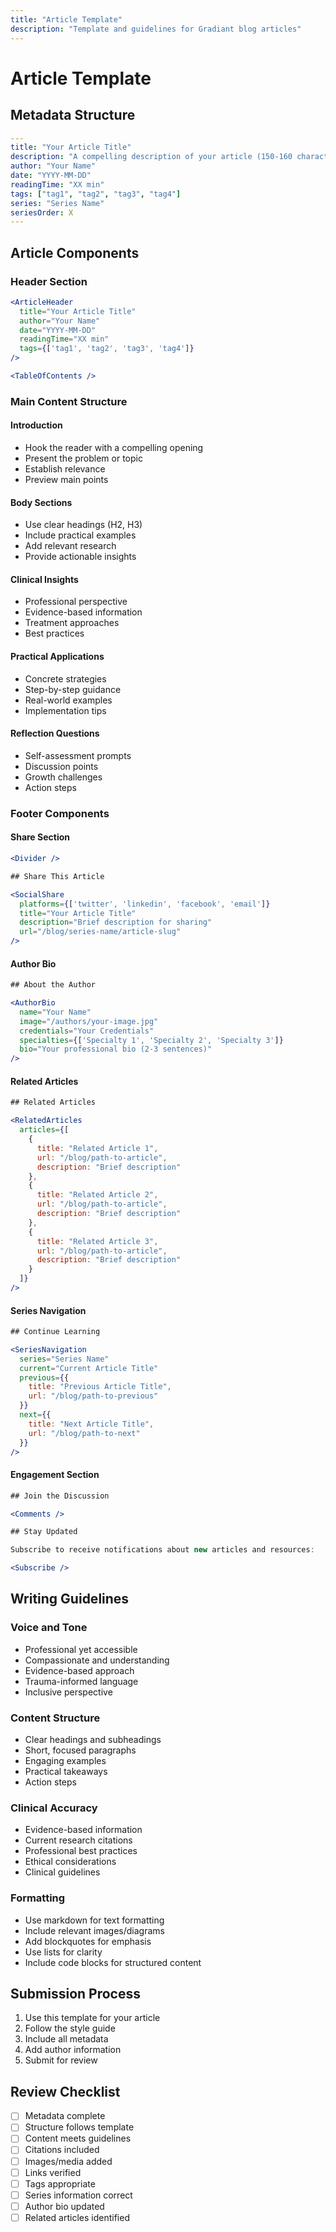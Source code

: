 ```yaml
---
title: "Article Template"
description: "Template and guidelines for Gradiant blog articles"
---
```


# Article Template

## Metadata Structure

```yaml
---
title: "Your Article Title"
description: "A compelling description of your article (150-160 characters)"
author: "Your Name"
date: "YYYY-MM-DD"
readingTime: "XX min"
tags: ["tag1", "tag2", "tag3", "tag4"]
series: "Series Name"
seriesOrder: X
---
```

## Article Components

### Header Section

```jsx
<ArticleHeader
  title="Your Article Title"
  author="Your Name"
  date="YYYY-MM-DD"
  readingTime="XX min"
  tags={['tag1', 'tag2', 'tag3', 'tag4']}
/>

<TableOfContents />
```

### Main Content Structure

#### Introduction

- Hook the reader with a compelling opening
- Present the problem or topic
- Establish relevance
- Preview main points

#### Body Sections

- Use clear headings (H2, H3)
- Include practical examples
- Add relevant research
- Provide actionable insights

#### Clinical Insights

- Professional perspective
- Evidence-based information
- Treatment approaches
- Best practices

#### Practical Applications

- Concrete strategies
- Step-by-step guidance
- Real-world examples
- Implementation tips

#### Reflection Questions

- Self-assessment prompts
- Discussion points
- Growth challenges
- Action steps

### Footer Components

#### Share Section

```jsx
<Divider />

## Share This Article

<SocialShare
  platforms={['twitter', 'linkedin', 'facebook', 'email']}
  title="Your Article Title"
  description="Brief description for sharing"
  url="/blog/series-name/article-slug"
/>
```

#### Author Bio

```jsx
## About the Author

<AuthorBio
  name="Your Name"
  image="/authors/your-image.jpg"
  credentials="Your Credentials"
  specialties={['Specialty 1', 'Specialty 2', 'Specialty 3']}
  bio="Your professional bio (2-3 sentences)"
/>
```

#### Related Articles

```jsx
## Related Articles

<RelatedArticles
  articles={[
    {
      title: "Related Article 1",
      url: "/blog/path-to-article",
      description: "Brief description"
    },
    {
      title: "Related Article 2",
      url: "/blog/path-to-article",
      description: "Brief description"
    },
    {
      title: "Related Article 3",
      url: "/blog/path-to-article",
      description: "Brief description"
    }
  ]}
/>
```

#### Series Navigation

```jsx
## Continue Learning

<SeriesNavigation
  series="Series Name"
  current="Current Article Title"
  previous={{
    title: "Previous Article Title",
    url: "/blog/path-to-previous"
  }}
  next={{
    title: "Next Article Title",
    url: "/blog/path-to-next"
  }}
/>
```

#### Engagement Section

```jsx
## Join the Discussion

<Comments />

## Stay Updated

Subscribe to receive notifications about new articles and resources:

<Subscribe />
```

## Writing Guidelines

### Voice and Tone

- Professional yet accessible
- Compassionate and understanding
- Evidence-based approach
- Trauma-informed language
- Inclusive perspective

### Content Structure

- Clear headings and subheadings
- Short, focused paragraphs
- Engaging examples
- Practical takeaways
- Action steps

### Clinical Accuracy

- Evidence-based information
- Current research citations
- Professional best practices
- Ethical considerations
- Clinical guidelines

### Formatting

- Use markdown for text formatting
- Include relevant images/diagrams
- Add blockquotes for emphasis
- Use lists for clarity
- Include code blocks for structured content

## Submission Process

1. Use this template for your article
2. Follow the style guide
3. Include all metadata
4. Add author information
5. Submit for review

## Review Checklist

- [ ] Metadata complete
- [ ] Structure follows template
- [ ] Content meets guidelines
- [ ] Citations included
- [ ] Images/media added
- [ ] Links verified
- [ ] Tags appropriate
- [ ] Series information correct
- [ ] Author bio updated
- [ ] Related articles identified
